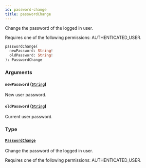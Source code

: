```yaml
---
id: password-change
title: passwordChange
---
```


Change the password of the logged in user.

Requires one of the following permissions: AUTHENTICATED_USER.

```graphql
passwordChange(
  newPassword: String!
  oldPassword: String!
): PasswordChange
```

### Arguments

#### `newPassword` ([`String`](../../../developer/api-reference/scalars/string))

New user password.

#### `oldPassword` ([`String`](../../../developer/api-reference/scalars/string))

Current user password.

### Type

#### [`PasswordChange`](../../../developer/api-reference/objects/password-change)

Change the password of the logged in user.

Requires one of the following permissions: AUTHENTICATED_USER.
